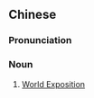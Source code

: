 {{also|世博会}}
==Chinese==
{{zh-forms|s=世博会}}

===Pronunciation===
{{zh-pron
|m=shìbóhuì
|c=sai3 bok3 wui6-2
|cat=n
}}

===Noun===
{{zh-noun}}

# [[World Exposition]]